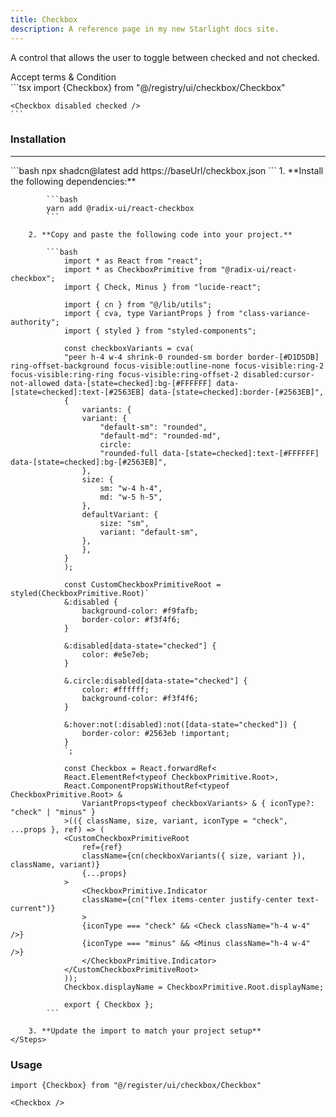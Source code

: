 ```yaml
---
title: Checkbox
description: A reference page in my new Starlight docs site.
---
```



A control that allows the user to toggle between checked and not checked.

<Tabs syncKey="tab">
  <TabItem label="Preview">
    <Card>
        <div className='flex justify-center items-center min-h-48'>
            <Checkbox /> Accept terms & Condition
        </div>
    </Card>
  </TabItem>
  <TabItem label="Code">
    ```tsx
    import {Checkbox} from "@/registry/ui/checkbox/Checkbox"
         
    <Checkbox disabled checked />
    ```
  </TabItem>
</Tabs>

### Installation

<hr />

<Tabs>
  <TabItem label="CLI">
    ```bash
    npx shadcn@latest add https://baseUrl/checkbox.json
    ```
  </TabItem>
  <TabItem label="Manual">      
    <Steps>
         1. **Install the following dependencies:**

            ```bash
            yarn add @radix-ui/react-checkbox
            ```

        2. **Copy and paste the following code into your project.**

            ```bash
                import * as React from "react";
                import * as CheckboxPrimitive from "@radix-ui/react-checkbox";
                import { Check, Minus } from "lucide-react";

                import { cn } from "@/lib/utils";
                import { cva, type VariantProps } from "class-variance-authority";
                import { styled } from "styled-components";

                const checkboxVariants = cva(
                "peer h-4 w-4 shrink-0 rounded-sm border border-[#D1D5DB] ring-offset-background focus-visible:outline-none focus-visible:ring-2 focus-visible:ring-ring focus-visible:ring-offset-2 disabled:cursor-not-allowed data-[state=checked]:bg-[#FFFFFF] data-[state=checked]:text-[#2563EB] data-[state=checked]:border-[#2563EB]",
                {
                    variants: {
                    variant: {
                        "default-sm": "rounded",
                        "default-md": "rounded-md",
                        circle:
                        "rounded-full data-[state=checked]:text-[#FFFFFF] data-[state=checked]:bg-[#2563EB]",
                    },
                    size: {
                        sm: "w-4 h-4",
                        md: "w-5 h-5",
                    },
                    defaultVariant: {
                        size: "sm",
                        variant: "default-sm",
                    },
                    },
                }
                );

                const CustomCheckboxPrimitiveRoot = styled(CheckboxPrimitive.Root)`
                &:disabled {
                    background-color: #f9fafb;
                    border-color: #f3f4f6;
                }

                &:disabled[data-state="checked"] {
                    color: #e5e7eb;
                }

                &.circle:disabled[data-state="checked"] {
                    color: #ffffff;
                    background-color: #f3f4f6;
                }

                &:hover:not(:disabled):not([data-state="checked"]) {
                    border-color: #2563eb !important;
                }
                `;

                const Checkbox = React.forwardRef<
                React.ElementRef<typeof CheckboxPrimitive.Root>,
                React.ComponentPropsWithoutRef<typeof CheckboxPrimitive.Root> &
                    VariantProps<typeof checkboxVariants> & { iconType?: "check" | "minus" }
                >(({ className, size, variant, iconType = "check", ...props }, ref) => (
                <CustomCheckboxPrimitiveRoot
                    ref={ref}
                    className={cn(checkboxVariants({ size, variant }), className, variant)}
                    {...props}
                >
                    <CheckboxPrimitive.Indicator
                    className={cn("flex items-center justify-center text-current")}
                    >
                    {iconType === "check" && <Check className="h-4 w-4" />}
                    {iconType === "minus" && <Minus className="h-4 w-4" />}
                    </CheckboxPrimitive.Indicator>
                </CustomCheckboxPrimitiveRoot>
                ));
                Checkbox.displayName = CheckboxPrimitive.Root.displayName;

                export { Checkbox };
            ```

        3. **Update the import to match your project setup**
    </Steps>
  </TabItem>
</Tabs>

### Usage

```tsx
import {Checkbox} from "@/register/ui/checkbox/Checkbox"
```

```tsx
<Checkbox />
```
